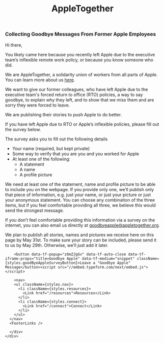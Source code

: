 
<div className={styles.container}>
  <Head>
    <title>AppleTogether: Collecting Goodbye Messages From Former Apple Employees</title>
    <link rel="icon" href="/favicon.png" />
    <meta name="twitter:card" content="summary" />
    <meta name="twitter:site" content="@AppleLaborers" />
    <meta name="twitter:title" content="Collecting Goodbye Messages From Former Apple Employees" />
    <meta name="twitter:description" content="AppleTogether is gathering stories from people who have left Apple due its inflexibility around remote work. If this is you, we’d love to hear from you." />
  </Head>
  <header>
    <Link passHref href="/">
      <h1 className={styles.logo}>
        <Logo />
        <span>AppleTogether</span>
      </h1>
    </Link>
  </header>
  <main className={styles.main}>
    <div className={styles.content}>
      <div className={styles.rwaletter}>
          

### Collecting Goodbye Messages From Former Apple Employees

Hi there,

You likely came here because you recently left Apple due to the executive team’s inflexible remote work policy, or because you know someone who did.

We are AppleTogether, a solidarity union of workers from all parts of Apple. You can learn more about us [here](/).

We want to give our former colleagues, who have left Apple due to the executive team's forced return to office (RTO) policies, a way to say goodbye, to explain why they left, and to show that we miss them and are sorry they were forced to leave.

We are publishing their stories to push Apple to do better. 

If you have left Apple due to RTO or Apple’s inflexible policies, please fill out the survey below.

The survey asks you to fill out the following details
* Your name (required, but kept private)
* Some way to verify that you are you and you worked for Apple
* At least one of the following:
  * A statement
  * A name
  * A profile picture

We need at least one of the statement, name and profile picture to be able to include you on the webpage. If you provide only one, we’ll publish only that piece of information, e.g. just your name, or just your picture or just your anonymous statement. You can choose any combination of the three items, but if you feel comfortable providing all three, we believe this would send the strongest message.

If you don’t feel comfortable providing this information via a survey on the internet, you can also email us directly at goodbyeapple@appletogether.org.

We plan to publish all stories, names and pictures we receive here on this page by May 31st. To make sure your story can be included, please send it to us by May 29th. Otherwise, we’ll just add it later. 


        <button data-tf-popup="z6mZJgGv" data-tf-auto-close data-tf-iframe-props="title=Goodbye Apple" data-tf-medium="snippet" className={styles.goodByeAppleSurveyButton}>Leave a "Goodbye Apple" Message</button><script src="//embed.typeform.com/next/embed.js"></script>

        <nav>
        <ul className={styles.nav}>
          <li className={styles.resources}>
            <Link href="/resources">Resources</Link>
          </li>
          <li className={styles.connect}>
            <Link href="/connect">Connect</Link>
          </li>
        </ul>
      </nav>
      <FooterLinks />

      </div>
    </div>
  </main>
</div>